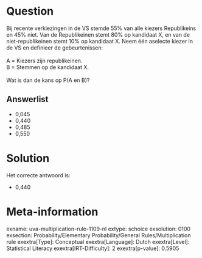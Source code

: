 Question
========

Bij recente verkiezingen in de VS stemde 55% van alle kiezers
Republikeins en 45% niet. Van de Republikeinen stemt 80% op kandidaat X,
en van de niet-republikeinen stemt 10% op kandidaat X. Neem één aselecte
kiezer in de VS en definieer de gebeurtenissen:\
\
A = Kiezers zijn republikeinen.\
B = Stemmen op de kandidaat X.\
\
Wat is dan de kans op P(A en B)?\

Answerlist
----------

* 0,045
* 0,440
* 0,485
* 0,550

Solution
========

Het correcte antwoord is: 

* 0,440

Meta-information
================
exname: uva-multiplication-rule-1109-nl
extype: schoice
exsolution: 0100
exsection: Probability/Elementary Probability/General Rules/Multiplication rule
exextra[Type]: Conceptual
exextra[Language]: Dutch
exextra[Level]: Statistical Literacy
exextra[IRT-Difficulty]: 2
exextra[p-value]: 0.5905
